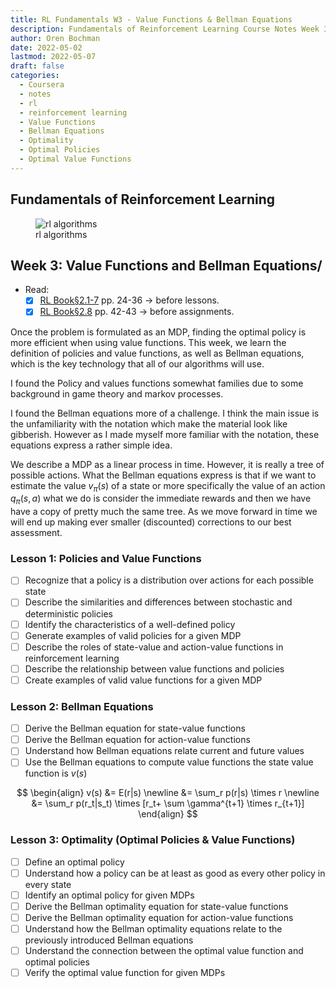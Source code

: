 ```yaml
---
title: RL Fundamentals W3 - Value Functions & Bellman Equations
description: Fundamentals of Reinforcement Learning Course Notes Week 3 - Value Functions and Bellman Equations
author: Oren Bochman
date: 2022-05-02
lastmod: 2022-05-07
draft: false
categories:
  - Coursera
  - notes
  - rl
  - reinforcement learning
  - Value Functions
  - Bellman Equations
  - Optimality
  - Optimal Policies
  - Optimal Value Functions
---
```


## Fundamentals of Reinforcement Learning

![rl algorithms](img/alg_selector.jpeg)

## Week 3: Value Functions and Bellman Equations/

- Read: 
  - [x] [RL Book§2.1-7](http://incompleteideas.net/book/RLbook2020.pdf#page=47) pp. 24-36 -> before lessons.
  - [x] [RL Book§2.8](http://incompleteideas.net/book/RLbook2020.pdf#page=64) pp. 42-43 -> before assignments.

Once the problem is formulated as an MDP, finding the optimal policy is more efficient when using value functions. This week, we learn the definition of policies and value functions, as well as Bellman equations, which is the key technology that all of our algorithms will use.

I found the Policy and values functions somewhat families due to some background in game theory and markov processes. 

I found the Bellman equations more of a challenge. I think the main issue is the unfamiliarity with the notation which make the material look like gibberish. However as I made myself more familiar with the notation, these equations express a rather simple idea. 

We describe a MDP as a linear process in time. However, it is really a tree of possible actions. What the Bellman equations express is that if we want to estimate the value $v_\pi(s)$ of a state or more specifically the value of an action $q_\pi(s,a)$ what we do is consider the immediate rewards and then we have have a copy of pretty much the same tree. As we move forward in time we will end up making ever smaller (discounted) corrections to our best assessment.

### Lesson 1: Policies and Value Functions

- [ ] Recognize that a policy is a distribution over actions for each possible state
- [ ] Describe the similarities and differences between stochastic and deterministic policies
- [ ] Identify the characteristics of a well-defined policy
- [ ] Generate examples of valid policies for a given MDP
- [ ] Describe the roles of state-value and action-value functions in reinforcement learning
- [ ] Describe the relationship between value functions and policies
- [ ] Create examples of valid value functions for a given MDP

### Lesson 2: Bellman Equations
- [ ] Derive the Bellman equation for state-value functions
- [ ] Derive the Bellman equation for action-value functions
- [ ] Understand how Bellman equations relate current and future values
- [ ] Use the Bellman equations to compute value functions
the state value function is $v(s)$

$$
\begin{align}
  v(s) &= E(r|s) \newline &= \sum_r p(r|s) \times r \newline &= \sum_r p(r_t|s_t) \times [r_t+ \sum \gamma^{t+1} \times r_{t+1}]
  \end{align}
$$

### Lesson 3: Optimality (Optimal Policies & Value Functions)

- [ ] Define an optimal policy
- [ ] Understand how a policy can be at least as good as every other policy in every state 
- [ ] Identify an optimal policy for given MDPs
- [ ] Derive the Bellman optimality equation for state-value functions
- [ ] Derive the Bellman optimality equation for action-value functions
- [ ] Understand how the Bellman optimality equations relate to the previously introduced Bellman equations
- [ ] Understand the connection between the optimal value function and optimal policies
- [ ] Verify the optimal value function for given MDPs
